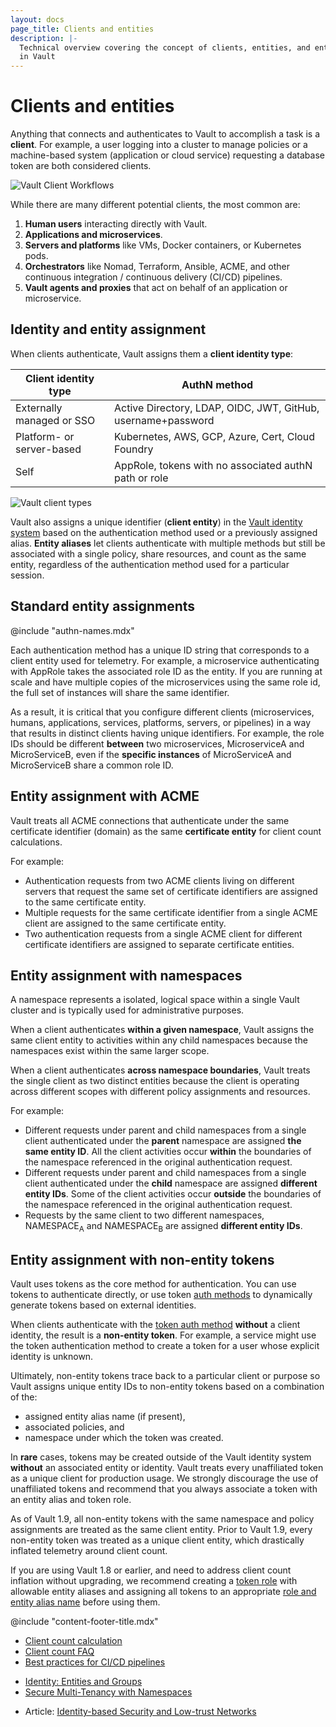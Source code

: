 ```yaml
---
layout: docs
page_title: Clients and entities
description: |-
  Technical overview covering the concept of clients, entities, and entity IDs
  in Vault 
---
```


# Clients and entities

Anything that connects and authenticates to Vault to accomplish a task is a
**client**. For example, a user logging into a cluster to manage policies or a
machine-based system (application or cloud service) requesting a database token
are both considered clients.

![Vault Client Workflows](https://www.datocms-assets.com/2885/1617325020-valult-client-workflows.png)

While there are many different potential clients, the most common are:

1. **Human users** interacting directly with Vault.
1. **Applications and microservices**.
1. **Servers and platforms** like VMs, Docker containers, or Kubernetes pods.
1. **Orchestrators** like Nomad, Terraform, Ansible, ACME, and other continuous
   integration / continuous delivery (CI/CD) pipelines.
1. **Vault agents and proxies** that act on behalf of an application or
   microservice.

## Identity and entity assignment

When clients authenticate, Vault assigns them a **client identity type**: 

Client identity type       | AuthN method
-------------------------- | ---------------------------------
Externally managed or SSO  | Active Directory, LDAP, OIDC, JWT, GitHub, username+password
Platform- or server-based  | Kubernetes, AWS, GCP, Azure, Cert, Cloud Foundry
Self                       | AppRole, tokens with no associated authN path or role

![Vault client types](https://www.datocms-assets.com/2885/1617325030-vault-clients.png)

Vault also assigns a unique identifier (**client entity**) in the
[Vault identity system](/vault/docs/secrets/identity) based on the
authentication method used or a previously assigned alias. **Entity aliases**
let clients authenticate with multiple methods but still be associated with a
single policy, share resources, and count as the same entity, regardless of the
authentication method used for a particular session.

## Standard entity assignments

@include "authn-names.mdx"

Each authentication method has a unique ID string that corresponds to a client
entity used for telemetry. For example, a microservice authenticating with
AppRole takes the associated role ID as the entity. If you are running at scale
and have multiple copies of the microservices using the same role id, the full
set of instances will share the same identifier.

As a result, it is critical that you configure different clients
(microservices, humans, applications, services, platforms, servers, or pipelines)
in a way that results in distinct clients having unique identifiers. For example,
the role IDs should be different **between** two microservices, MicroserviceA and
MicroServiceB, even if the **specific instances** of MicroServiceA and
MicroServiceB share a common role ID.

## Entity assignment with ACME

Vault treats all ACME connections that authenticate under the same certificate
identifier (domain) as the same **certificate entity** for client count
calculations.

For example:

- Authentication requests from two ACME clients living on different servers that
  request the same set of certificate identifiers are assigned to the same
  certificate entity.
- Multiple requests for the same certificate identifier from a single ACME
  client are assigned to the same certificate entity.
- Two authentication requests from a single ACME client for different
  certificate identifiers are assigned to separate certificate entities.

## Entity assignment with namespaces

A namespace represents a isolated, logical space within a single Vault
cluster and is typically used for administrative purposes.

When a client authenticates **within a given namespace**, Vault assigns the same
client entity to activities within any child namespaces because the namespaces
exist within the same larger scope.

When a client authenticates **across namespace boundaries**, Vault treats the
single client as two distinct entities because the client is operating
across different scopes with different policy assignments and resources.

For example:

- Different requests under parent and child namespaces from a single client
  authenticated under the **parent** namespace are assigned **the same entity
  ID**. All the client activities occur **within** the boundaries of the
  namespace referenced in the original authentication request.
- Different requests under parent and child namespaces from a single client
  authenticated under the **child** namespace are assigned **different entity
  IDs**. Some of the client activities occur **outside** the boundaries of the
  namespace referenced in the original authentication request.
- Requests by the same client to two different namespaces, NAMESPACE<sub>A</sub>
  and NAMESPACE<sub>B</sub> are assigned **different entity IDs**.

## Entity assignment with non-entity tokens

Vault uses tokens as the core method for authentication. You can use tokens to
authenticate directly, or use token [auth methods](/vault/docs/concepts/auth)
to dynamically generate tokens based on external identities.

When clients authenticate with the [token auth method](/vault/docs/auth/token)
**without** a client identity, the result is a **non-entity token**. For example,
a service might use the token authentication method to create a token for a user
whose explicit identity is unknown. 

Ultimately, non-entity tokens trace back to a particular client or purpose so
Vault assigns unique entity IDs to non-entity tokens based on a combination of
the:

- assigned entity alias name (if present),
- associated policies, and
- namespace under which the token was created.

In **rare** cases, tokens may be created outside of the Vault identity system
**without** an associated entity or identity. Vault treats every unaffiliated
token as a unique client for production usage. We strongly discourage the use of
unaffiliated tokens and recommend that you always associate a token with an
entity alias and token role.

<Note title="Behavior change in Vault 1.9+">
  As of Vault 1.9, all non-entity tokens with the same namespace and policy
  assignments are treated as the same client entity. Prior to Vault 1.9, every
  non-entity token was treated as a unique client entity, which drastically
  inflated telemetry around client count.

  If you are using Vault 1.8 or earlier, and need to address client count
  inflation without upgrading, we recommend creating a
  [token role](/vault/api-docs/auth/token#create-update-token-role) with
  allowable entity aliases and assigning all tokens to an appropriate
  [role and entity alias name](/vault/api-docs/auth/token#create-token) before
  using them.
</Note>

@include "content-footer-title.mdx"

<Tabs>

<Tab heading="Related concepts">
<ul>
  <li>
    <a href="/vault/docs/concepts/client-count/counting">Client count calculation</a>
  </li>
  <li>
    <a href="/vault/docs/concepts/client-count/faq">Client count FAQ</a>
  </li>
  <li>
    <a href="/vault/docs/secrets/pki/best-practices/cicd-pipelines">Best practices for CI/CD pipelines</a>
  </li>
</ul>
</Tab>

<Tab heading="Related tutorials">
<ul>
  <li>
    <a href="/vault/tutorials/auth-methods/identity">Identity: Entities and Groups</a>
  </li>
  <li>
    <a href="/vault/tutorials/enterprise/namespaces">Secure Multi-Tenancy with Namespaces</a>
  </li>
</ul>
</Tab>

<Tab heading="Other resources">
<ul>
  <li>
    Article: <a href="https://www.hashicorp.com/identity-based-security-and-low-trust-networks">
      Identity-based Security and Low-trust Networks
    </a>
  </li>
</ul>
</Tab>

</Tabs>
